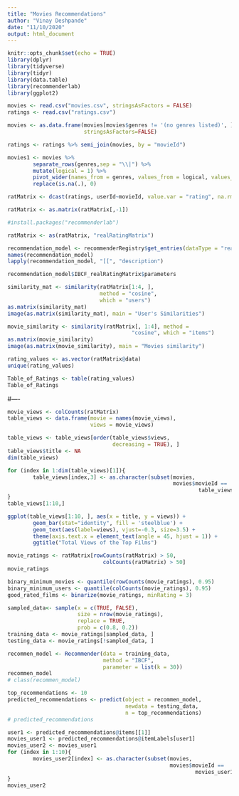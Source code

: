 ```yaml
---
title: "Movies Recommendations"
author: "Vinay Deshpande"
date: "11/10/2020"
output: html_document
---
```


```r
knitr::opts_chunk$set(echo = TRUE)
library(dplyr)
library(tidyverse)
library(tidyr)
library(data.table)
library(recommenderlab)
library(ggplot2)

```

```r

movies <- read.csv("movies.csv", stringsAsFactors = FALSE)
ratings <- read.csv("ratings.csv")

movies <- as.data.frame(movies[movies$genres != '(no genres listed)', ], 
                        stringsAsFactors=FALSE)

ratings <- ratings %>% semi_join(movies, by = "movieId")

movies1 <- movies %>% 
        separate_rows(genres,sep = "\\|") %>% 
        mutate(logical = 1) %>% 
        pivot_wider(names_from = genres, values_from = logical, values_fill = 0) %>% 
        replace(is.na(.), 0)
```

```r
ratMatrix <- dcast(ratings, userId~movieId, value.var = "rating", na.rm=FALSE)

ratMatrix <- as.matrix(ratMatrix[,-1])

#install.packages("recommenderlab")

ratMatrix <- as(ratMatrix, "realRatingMatrix")

recommendation_model <- recommenderRegistry$get_entries(dataType = "realRatingMatrix")
names(recommendation_model)
lapply(recommendation_model, "[[", "description")

recommendation_model$IBCF_realRatingMatrix$parameters

similarity_mat <- similarity(ratMatrix[1:4, ],
                             method = "cosine",
                             which = "users")
as.matrix(similarity_mat)
image(as.matrix(similarity_mat), main = "User's Similarities")
```

```r
movie_similarity <- similarity(ratMatrix[, 1:4], method =
                                       "cosine", which = "items")
as.matrix(movie_similarity)
image(as.matrix(movie_similarity), main = "Movies similarity")

rating_values <- as.vector(ratMatrix@data)
unique(rating_values)

Table_of_Ratings <- table(rating_values) 
Table_of_Ratings

```
#----

```r
movie_views <- colCounts(ratMatrix) 
table_views <- data.frame(movie = names(movie_views),
                          views = movie_views) 
```

```r
table_views <- table_views[order(table_views$views,
                                 decreasing = TRUE), ] 
table_views$title <- NA
dim(table_views)
```

```r
for (index in 1:dim(table_views)[1]){
        table_views[index,3] <- as.character(subset(movies,
                                                    movies$movieId == 
                                                            table_views[index,1])$title)
}
table_views[1:10,]
```

```r
ggplot(table_views[1:10, ], aes(x = title, y = views)) +
        geom_bar(stat="identity", fill = 'steelblue') +
        geom_text(aes(label=views), vjust=-0.3, size=3.5) +
        theme(axis.text.x = element_text(angle = 45, hjust = 1)) +
        ggtitle("Total Views of the Top Films")

movie_ratings <- ratMatrix[rowCounts(ratMatrix) > 50,
                              colCounts(ratMatrix) > 50]
movie_ratings

```

```r
binary_minimum_movies <- quantile(rowCounts(movie_ratings), 0.95)
binary_minimum_users <- quantile(colCounts(movie_ratings), 0.95)
good_rated_films <- binarize(movie_ratings, minRating = 3)

sampled_data<- sample(x = c(TRUE, FALSE),
                      size = nrow(movie_ratings),
                      replace = TRUE,
                      prob = c(0.8, 0.2))
training_data <- movie_ratings[sampled_data, ]
testing_data <- movie_ratings[!sampled_data, ]

recommen_model <- Recommender(data = training_data,
                              method = "IBCF",
                              parameter = list(k = 30))
recommen_model
# class(recommen_model)

```

```r
top_recommendations <- 10 
predicted_recommendations <- predict(object = recommen_model,
                                     newdata = testing_data,
                                     n = top_recommendations)
# predicted_recommendations

user1 <- predicted_recommendations@items[[1]] 
movies_user1 <- predicted_recommendations@itemLabels[user1]
movies_user2 <- movies_user1
for (index in 1:10){
        movies_user2[index] <- as.character(subset(movies,
                                                   movies$movieId == 
                                                           movies_user1[index])$title)
}
movies_user2

```
